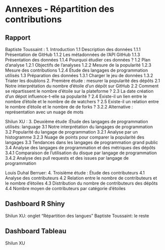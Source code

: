 # Annexes - Répartition des contributions

## Rapport

Baptiste Toussaint :
1. Introduction
1.1 Description des données
1.1.1 Présentation de GitHub
1.1.2 Les métadonnées de l’API GitHub
1.1.3 Présentation des données
1.1.4 Pourquoi étudier ces données ?
1.2 Plan d’analyse
1.2.1 Objectifs de l’analyses
1.2.2 Mesure de la popularité
1.2.3 Mesure des contributions
1.2.4 Étude des langages de programmation utilisés
1.3 Préparation des données
1.3.1 Charger le jeu de données
1.3.2 Triater les doublons
2. Première étude : mesurer la popularité des dépôts
2.1 Notre interprétation du nombre d’étoile d’un dépôt sur GitHub
2.2 Comment se répartissent le nombre d’étoile sur la plateforme ?
2.3 La date création d’un dépot influence-t-elle sa popularité ?
2.4 Existe-il un lien entre le nombre d’étoile et le nombre de de watchers ?
2.5 Existe-il un relation entre le nombre d’étoile et le nombre de de forks ?
3.2.2 Alternative : représentation avec un nuage de mots


Shilun XU :
3. Deuxième étude :Étude des langages de programmation utilisés: language
3.1 Notre interprétation du langages de programmation
3.2 Popularité du langage de programmation
3.2.1 Analyse par un histogramme
3.2.3 Nuage de points pour comparer la popularité des langages
3.3 Tendances dans les langages de programmation grand public
3.4 Analyse des langages de programmation et des métriques des dépôts
3.4.1 Comparaison de l’utilisation du disque par langage de programmation
3.4.2 Analyse des pull requests et des issues par langage de programmation

Louis Duhal Berruer:
4. Troisième étude : Étude des contributeurs
4.1 Analyse des contributeurs
4.2 Relation entre le nombre de contributeurs et le nombre d’étoiles
4.3 Distribution du nombre de contributeurs des dépôts
4.4 Nombre moyen de contributeurs par catégorie d’étoiles

## Dashboard R Shiny

Shilun XU: onglet "Répartition des langues"
Baptiste Toussaint: le reste

## Dashboard Tableau

Shilun XU